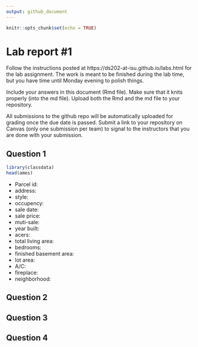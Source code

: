 ```yaml
---
output: github_document
---
```


<!-- README.md is generated from README.Rmd. Please edit the README.Rmd file -->


```r
knitr::opts_chunk$set(echo = TRUE)
```

# Lab report #1

Follow the instructions posted at https://ds202-at-isu.github.io/labs.html for the lab assignment. The work is meant to be finished during the lab time, but you have time until Monday evening to polish things.

Include your answers in this document (Rmd file). Make sure that it knits properly (into the md file). Upload both the Rmd and the md file to your repository.  

All submissions to the github repo will be automatically uploaded for grading once the due date is passed.
Submit a link to your repository on Canvas (only one submission per team) to signal to the instructors that you are done with your submission.

## Question 1

```r
library(classdata)
head(ames)

```

- Parcel id: 
- address: 
- style:
- occupency:
- sale date:
- sale price:
- muti-sale: 
- year built: 
- acers: 
- total living area:
- bedrooms: 
- finished basement area:
- lot area: 
- A/C: 
- fireplace:
- neighborhood: 

## Question 2 


## Question 3 


## Question 4 
